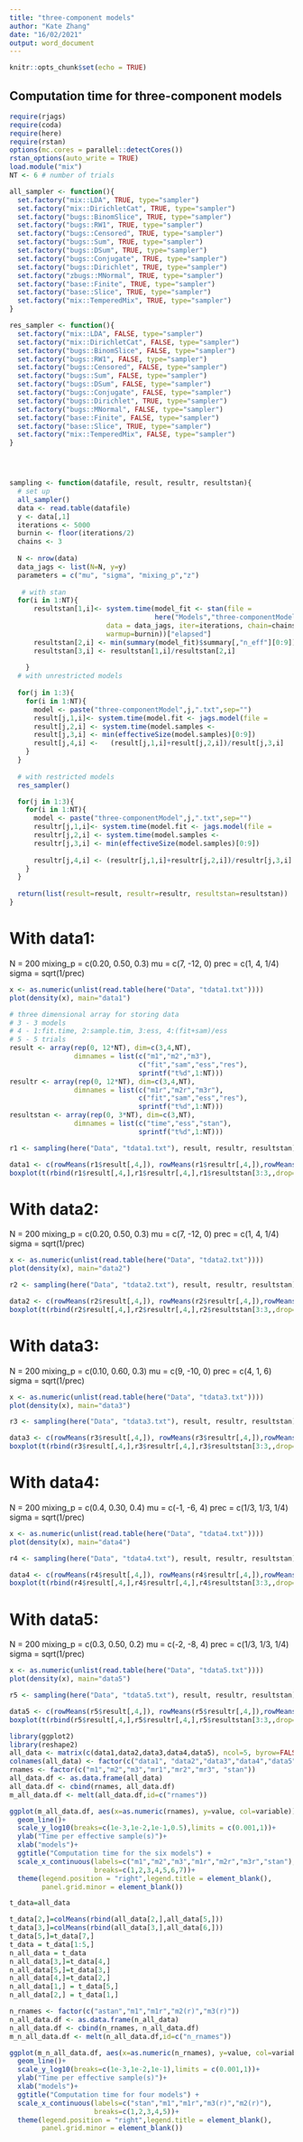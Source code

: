 ```yaml
---
title: "three-component models"
author: "Kate Zhang"
date: "16/02/2021"
output: word_document
---
```


```r
knitr::opts_chunk$set(echo = TRUE)
```

## Computation time for three-component models

```r
require(rjags)
require(coda)
require(here)
require(rstan)
options(mc.cores = parallel::detectCores())
rstan_options(auto_write = TRUE)
load.module("mix")
NT <- 6 # number of trials
```


```r
all_sampler <- function(){
  set.factory("mix::LDA", TRUE, type="sampler")
  set.factory("mix::DirichletCat", TRUE, type="sampler")
  set.factory("bugs::BinomSlice", TRUE, type="sampler")
  set.factory("bugs::RW1", TRUE, type="sampler")
  set.factory("bugs::Censored", TRUE, type="sampler")
  set.factory("bugs::Sum", TRUE, type="sampler")
  set.factory("bugs::DSum", TRUE, type="sampler")
  set.factory("bugs::Conjugate", TRUE, type="sampler")
  set.factory("bugs::Dirichlet", TRUE, type="sampler")
  set.factory("zbugs::MNormal", TRUE, type="sampler")
  set.factory("base::Finite", TRUE, type="sampler")
  set.factory("base::Slice", TRUE, type="sampler")
  set.factory("mix::TemperedMix", TRUE, type="sampler")
}

res_sampler <- function(){
  set.factory("mix::LDA", FALSE, type="sampler")
  set.factory("mix::DirichletCat", FALSE, type="sampler")
  set.factory("bugs::BinomSlice", FALSE, type="sampler")
  set.factory("bugs::RW1", FALSE, type="sampler")
  set.factory("bugs::Censored", FALSE, type="sampler")
  set.factory("bugs::Sum", FALSE, type="sampler")
  set.factory("bugs::DSum", FALSE, type="sampler")
  set.factory("bugs::Conjugate", FALSE, type="sampler")
  set.factory("bugs::Dirichlet", TRUE, type="sampler")
  set.factory("bugs::MNormal", FALSE, type="sampler")
  set.factory("base::Finite", FALSE, type="sampler")
  set.factory("base::Slice", TRUE, type="sampler")
  set.factory("mix::TemperedMix", FALSE, type="sampler")
}




sampling <- function(datafile, result, resultr, resultstan){
  # set up
  all_sampler()
  data <- read.table(datafile)
  y <- data[,1]
  iterations <- 5000
  burnin <- floor(iterations/2)
  chains <- 3
  
  N <- nrow(data)
  data_jags <- list(N=N, y=y)
  parameters = c("mu", "sigma", "mixing_p","z")
  
   # with stan
  for(i in 1:NT){
      resultstan[1,i]<- system.time(model_fit <- stan(file =
                                    here("Models","three-componentModel.stan"), 
                        data = data_jags, iter=iterations, chain=chains,
                        warmup=burnin))["elapsed"]
      resultstan[2,i] <- min(summary(model_fit)$summary[,"n_eff"][0:9])
      resultstan[3,i] <- resultstan[1,i]/resultstan[2,i]
      
    }   
  # with unrestricted models
  
  for(j in 1:3){
    for(i in 1:NT){
      model <- paste("three-componentModel",j,".txt",sep="")
      result[j,1,i]<- system.time(model.fit <- jags.model(file =                                 here("Models",model), data=data_jags, n.chains=chains))["elapsed"]
      result[j,2,i] <- system.time(model.samples <-                                    coda.samples(model.fit, parameters,n.iter=iterations))["elapsed"]
      result[j,3,i] <- min(effectiveSize(model.samples)[0:9])
      result[j,4,i] <-   (result[j,1,i]+result[j,2,i])/result[j,3,i]                                                            
    } 
  }
  
  # with restricted models
  res_sampler()

  for(j in 1:3){
    for(i in 1:NT){
      model <- paste("three-componentModel",j,".txt",sep="")
      resultr[j,1,i]<- system.time(model.fit <- jags.model(file =                                 here("Models",model), data=data_jags, n.chains=chains))["elapsed"]
      resultr[j,2,i] <- system.time(model.samples <-                                    coda.samples(model.fit, parameters, n.iter=iterations))["elapsed"]
      resultr[j,3,i] <- min(effectiveSize(model.samples)[0:9])
      
      resultr[j,4,i] <- (resultr[j,1,i]+resultr[j,2,i])/resultr[j,3,i]                                                            
    } 
  }
  
  return(list(result=result, resultr=resultr, resultstan=resultstan))
}


```
# With data1:
N = 200
mixing_p = c(0.20, 0.50, 0.3)
mu = c(7, -12, 0)
prec = c(1, 4, 1/4)
sigma = sqrt(1/prec)
```r
x <- as.numeric(unlist(read.table(here("Data", "tdata1.txt"))))
plot(density(x), main="data1")
```

```r
# three dimensional array for storing data
# 3 - 3 models
# 4 - 1:fit.time, 2:sample.tim, 3:ess, 4:(fit+sam)/ess
# 5 - 5 trials
result <- array(rep(0, 12*NT), dim=c(3,4,NT), 
                dimnames = list(c("m1","m2","m3"),
                                c("fit","sam","ess","res"),
                                sprintf("t%d",1:NT)))
resultr <- array(rep(0, 12*NT), dim=c(3,4,NT), 
                dimnames = list(c("m1r","m2r","m3r"),
                                c("fit","sam","ess","res"),
                                sprintf("t%d",1:NT)))
resultstan <- array(rep(0, 3*NT), dim=c(3,NT), 
                dimnames = list(c("time","ess","stan"),
                                sprintf("t%d",1:NT)))

r1 <- sampling(here("Data", "tdata1.txt"), result, resultr, resultstan)
```


```r
data1 <- c(rowMeans(r1$result[,4,]), rowMeans(r1$resultr[,4,]),rowMeans(r1$resultstan)[3])
boxplot(t(rbind(r1$result[,4,],r1$resultr[,4,],r1$resultstan[3:3,,drop=FALSE])),main="data1")
```

# With data2:
N = 200
mixing_p = c(0.20, 0.50, 0.3)
mu = c(7, -12, 0)
prec = c(1, 4, 1/4)
sigma = sqrt(1/prec)
```r
x <- as.numeric(unlist(read.table(here("Data", "tdata2.txt"))))
plot(density(x), main="data2")
```

```r

r2 <- sampling(here("Data", "tdata2.txt"), result, resultr, resultstan)
```

```r
data2 <- c(rowMeans(r2$result[,4,]), rowMeans(r2$resultr[,4,]),rowMeans(r2$resultstan)[3])
boxplot(t(rbind(r2$result[,4,],r2$resultr[,4,],r2$resultstan[3:3,,drop=FALSE])),main="data2")
```

# With data3:
N = 200
mixing_p = c(0.10, 0.60, 0.3)
mu = c(9, -10, 0)
prec = c(4, 1, 6)
sigma = sqrt(1/prec)
```r
x <- as.numeric(unlist(read.table(here("Data", "tdata3.txt"))))
plot(density(x), main="data3")
```

```r
r3 <- sampling(here("Data", "tdata3.txt"), result, resultr, resultstan)
```

```r
data3 <- c(rowMeans(r3$result[,4,]), rowMeans(r3$resultr[,4,]),rowMeans(r3$resultstan)[3])
boxplot(t(rbind(r3$result[,4,],r3$resultr[,4,],r3$resultstan[3:3,,drop=FALSE])),main="data3")
```


# With data4:
N = 200
mixing_p = c(0.4, 0.30, 0.4)
mu = c(-1, -6, 4)
prec = c(1/3, 1/3, 1/4)
sigma = sqrt(1/prec)
```r
x <- as.numeric(unlist(read.table(here("Data", "tdata4.txt"))))
plot(density(x), main="data4")
```


```r
r4 <- sampling(here("Data", "tdata4.txt"), result, resultr, resultstan)
```

```r
data4 <- c(rowMeans(r4$result[,4,]), rowMeans(r4$resultr[,4,]),rowMeans(r4$resultstan)[3])
boxplot(t(rbind(r4$result[,4,],r4$resultr[,4,],r4$resultstan[3:3,,drop=FALSE])),main="data4")
```
# With data5:
N = 200
mixing_p = c(0.3, 0.50, 0.2)
mu = c(-2, -8, 4)
prec = c(1/3, 1/3, 1/4)
sigma = sqrt(1/prec)

```r
x <- as.numeric(unlist(read.table(here("Data", "tdata5.txt"))))
plot(density(x), main="data5")
```


```r
r5 <- sampling(here("Data", "tdata5.txt"), result, resultr, resultstan)
```

```r
data5 <- c(rowMeans(r5$result[,4,]), rowMeans(r5$resultr[,4,]),rowMeans(r5$resultstan)[3])
boxplot(t(rbind(r5$result[,4,],r5$resultr[,4,],r5$resultstan[3:3,,drop=FALSE])),main="data5")
```


```r
library(ggplot2)
library(reshape2)
all_data <- matrix(c(data1,data2,data3,data4,data5), ncol=5, byrow=FALSE)
colnames(all_data) <- factor(c("data1", "data2","data3","data4","data5"))
rnames <- factor(c("m1","m2","m3","mr1","mr2","mr3", "stan"))
all_data.df <- as.data.frame(all_data)
all_data.df <- cbind(rnames, all_data.df)
m_all_data.df <- melt(all_data.df,id=c("rnames"))

ggplot(m_all_data.df, aes(x=as.numeric(rnames), y=value, col=variable))+ geom_point()+
  geom_line()+
  scale_y_log10(breaks=c(1e-3,1e-2,1e-1,0.5),limits = c(0.001,1))+
  ylab("Time per effective sample(s)")+
  xlab("models")+
  ggtitle("Computation time for the six models") +
  scale_x_continuous(labels=c("m1","m2","m3","m1r","m2r","m3r","stan"),
                     breaks=c(1,2,3,4,5,6,7))+
  theme(legend.position = "right",legend.title = element_blank(),
        panel.grid.minor = element_blank())
```

```r
t_data=all_data

t_data[2,]=colMeans(rbind(all_data[2,],all_data[5,]))
t_data[3,]=colMeans(rbind(all_data[3,],all_data[6,]))
t_data[5,]=t_data[7,]
t_data = t_data[1:5,]
n_all_data = t_data
n_all_data[3,]=t_data[4,]
n_all_data[5,]=t_data[3,]
n_all_data[4,]=t_data[2,]
n_all_data[1,] = t_data[5,]
n_all_data[2,] = t_data[1,]

n_rnames <- factor(c("astan","m1","m1r","m2(r)","m3(r)"))
n_all_data.df <- as.data.frame(n_all_data)
n_all_data.df <- cbind(n_rnames, n_all_data.df)
m_n_all_data.df <- melt(n_all_data.df,id=c("n_rnames"))

ggplot(m_n_all_data.df, aes(x=as.numeric(n_rnames), y=value, col=variable))+ geom_point()+
  geom_line()+
  scale_y_log10(breaks=c(1e-3,1e-2,1e-1),limits = c(0.001,1))+
  ylab("Time per effective sample(s)")+
  xlab("models")+
  ggtitle("Computation time for four models") +
  scale_x_continuous(labels=c("stan","m1","m1r","m3(r)","m2(r)"),
                     breaks=c(1,2,3,4,5))+
  theme(legend.position = "right",legend.title = element_blank(),
        panel.grid.minor = element_blank())


```